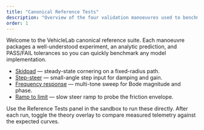 ```yaml
---
title: "Canonical Reference Tests"
description: "Overview of the four validation manoeuvres used to benchmark VehicleLab models."
order: 1
---
```


Welcome to the VehicleLab canonical reference suite. Each manoeuvre packages a well-understood experiment, an analytic prediction, and PASS/FAIL tolerances so you can quickly benchmark any model implementation.

- [Skidpad](/docs/tests/skidpad) &mdash; steady-state cornering on a fixed-radius path.
- [Step-steer](/docs/tests/step-steer) &mdash; small-angle step input for damping and gain.
- [Frequency response](/docs/tests/frequency) &mdash; multi-tone sweep for Bode magnitude and phase.
- [Ramp to limit](/docs/tests/ramp-limit) &mdash; slow steer ramp to probe the friction envelope.

Use the Reference Tests panel in the sandbox to run these directly. After each run, toggle the theory overlay to compare measured telemetry against the expected curves.
